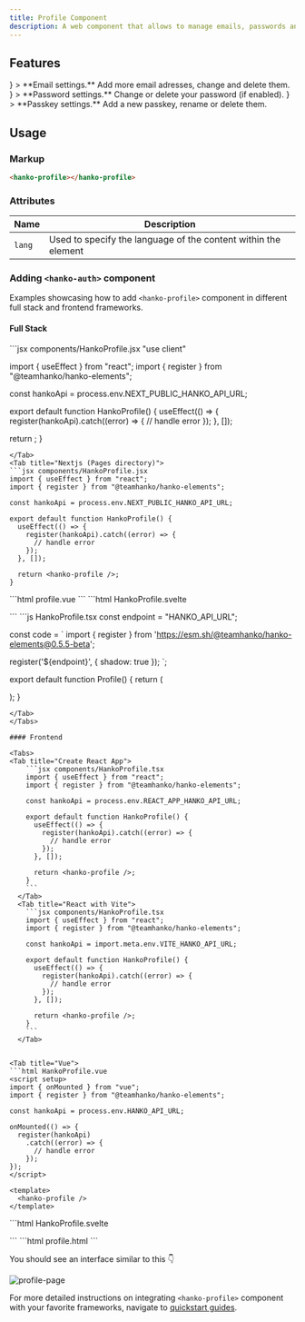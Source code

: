 ```yaml
---
title: Profile Component
description: A web component that allows to manage emails, passwords and passkeys.
---
```


## Features

<CardGroup cols={2}>
  <Card
    icon={
      <svg
        xmlns="http://www.w3.org/2000/svg"
        className="icon icon-tabler icon-tabler-mail"
        width="24"
        height="24"
        viewBox="0 0 24 24"
        strokeWidth="2"
        stroke="currentColor"
        fill="none"
        strokeLinecap="round"
        strokeLinejoin="round"
      >
        <path stroke="none" d="M0 0h24v24H0z" fill="none"></path>
        <path d="M3 7a2 2 0 0 1 2 -2h14a2 2 0 0 1 2 2v10a2 2 0 0 1 -2 2h-14a2 2 0 0 1 -2 -2v-10z"></path>
        <path d="M3 7l9 6l9 -6"></path>
      </svg>
    }
  >
    **Email settings.** Add more email adresses, change and delete them.
  </Card>
  <Card
    icon={
       <svg
        xmlns="http://www.w3.org/2000/svg"
        className="icon icon-tabler icon-tabler-password"
        width="24"
        height="24"
        viewBox="0 0 24 24"
        strokeWidth="2"
        stroke="currentColor"
        fill="none"
        strokeLinecap="round"
        strokeLinejoin="round"
      >
        <path stroke="none" d="M0 0h24v24H0z" fill="none"></path>
        <path d="M12 10v4"></path>
        <path d="M10 13l4 -2"></path>
        <path d="M10 11l4 2"></path>
        <path d="M5 10v4"></path>
        <path d="M3 13l4 -2"></path>
        <path d="M3 11l4 2"></path>
        <path d="M19 10v4"></path>
        <path d="M17 13l4 -2"></path>
        <path d="M17 11l4 2"></path>
      </svg>
    }
  >
    **Password settings.** Change or delete your password (if enabled).
  </Card>
  <Card
    icon={
      <svg
        xmlns="http://www.w3.org/2000/svg"
        className="icon icon-tabler icon-tabler-circle-key"
        width="30"
        height="30"
        viewBox="0 0 30 30"
        strokeWidth="2"
        stroke="currentColor"
        fill="none"
        strokeLinecap="round"
        strokeLinejoin="round"
      >
        <path stroke="none" d="M0 0h24v24H0z" fill="none"></path>
        <path d="M14 10m-2 0a2 2 0 1 0 4 0a2 2 0 1 0 -4 0"></path>
        <path d="M21 12a9 9 0 1 1 -18 0a9 9 0 0 1 18 0z"></path>
        <path d="M12.5 11.5l-4 4l1.5 1.5"></path>
        <path d="M12 15l-1.5 -1.5"></path>
      </svg>
    }
  >
    **Passkey settings.** Add a new passkey, rename or delete them.
  </Card>
</CardGroup>

## Usage

### Markup

```html
<hanko-profile></hanko-profile>
```

### Attributes

| Name              | Description                                                    |
| ----------------- | -------------------------------------------------------------- |
| `lang`            | Used to specify the language of the content within the element |

### Adding `<hanko-auth>` component

Examples showcasing how to add `<hanko-profile>` component in different full stack and frontend frameworks.

#### Full Stack

<Tabs>
<Tab title="Nextjs (App directory)">
```jsx components/HankoProfile.jsx
"use client"

import { useEffect } from "react";
import { register } from "@teamhanko/hanko-elements";

const hankoApi = process.env.NEXT_PUBLIC_HANKO_API_URL;

export default function HankoProfile() {
  useEffect(() => {
    register(hankoApi).catch((error) => {
      // handle error
    });
  }, []);

return <hanko-profile />;
}
```
</Tab>
<Tab title="Nextjs (Pages directory)">
```jsx components/HankoProfile.jsx
import { useEffect } from "react";
import { register } from "@teamhanko/hanko-elements";

const hankoApi = process.env.NEXT_PUBLIC_HANKO_API_URL;

export default function HankoProfile() {
  useEffect(() => {
    register(hankoApi).catch((error) => {
      // handle error
    });
  }, []);

  return <hanko-profile />;
}
```
</Tab>

<Tab title="Nuxt">
  ```html profile.vue
  <template>
    <hanko-profile />
  </template>
  ```
</Tab>

<Tab title="SvelteKit">
```html HankoProfile.svelte
<script>
  import { register } from "@teamhanko/hanko-elements";
  import { onMount } from "svelte";
  import { env } from "$env/dynamic/public";

  const hankoApi = env.PUBLIC_HANKO_API_URL;

  onMount(async () => {
    register(hankoApi).catch((error) => {
      // handle error
    });
  });
</script>

<hanko-profile />
```
</Tab>

<Tab title="Fresh">
```js HankoProfile.tsx
const endpoint = "HANKO_API_URL";

const code = `
  import { register } from 'https://esm.sh/@teamhanko/hanko-elements@0.5.5-beta';

  register('${endpoint}', { shadow: true });
`;

export default function Profile() {
  return (
    <div class="profile">
      <hanko-profile api={endpoint}></hanko-profile>
      <script type="module">
        {code}
      </script>
    </div>
  );
}
```
</Tab>
</Tabs>

#### Frontend

<Tabs>
<Tab title="Create React App">
    ```jsx components/HankoProfile.tsx
    import { useEffect } from "react";
    import { register } from "@teamhanko/hanko-elements";

    const hankoApi = process.env.REACT_APP_HANKO_API_URL;

    export default function HankoProfile() {
      useEffect(() => {
        register(hankoApi).catch((error) => {
          // handle error
        });
      }, []);

      return <hanko-profile />;
    }
    ```
  </Tab>
  <Tab title="React with Vite">
    ```jsx components/HankoProfile.tsx
    import { useEffect } from "react";
    import { register } from "@teamhanko/hanko-elements";

    const hankoApi = import.meta.env.VITE_HANKO_API_URL;

    export default function HankoProfile() {
      useEffect(() => {
        register(hankoApi).catch((error) => {
          // handle error
        });
      }, []);

      return <hanko-profile />;
    }
    ```
  </Tab>


<Tab title="Vue">
```html HankoProfile.vue
<script setup>
import { onMounted } from "vue";
import { register } from "@teamhanko/hanko-elements";

const hankoApi = process.env.HANKO_API_URL;

onMounted(() => {
  register(hankoApi)
    .catch((error) => {
      // handle error
    });
});
</script>

<template>
  <hanko-profile />
</template>
```
</Tab>

<Tab title="Svelte">
```html HankoProfile.svelte
<script>
  import { register } from "@teamhanko/hanko-elements";

  const hankoApi = process.env.HANKO_API_URL;

  onMount(async () => {
    register(hankoApi)
      .catch((error) => {
        // handle error
      });
  });
</script>

<hanko-profile />
```
</Tab>

<Tab title="JavaScript">
```html profile.html
<body>
  <hanko-profile />

  <script type="module">
    import { register } from "https://esm.run/@teamhanko/hanko-elements";

    await register(process.env.HANKO_API_URL);
  </script>
</body>
```
</Tab>
</Tabs>

You should see an interface similar to this 👇

<Frame>
<img
  src="/images/fullstack-guide/next-two.png"
  alt="profile-page"
  width={500}
  style={{ borderRadius: '0.5rem' }}
/>
</Frame>


For more detailed instructions on integrating `<hanko-profile>` component with your favorite frameworks, navigate to [quickstart guides](/quickstarts/fullstack).
